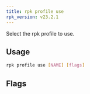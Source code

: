```yaml
---
title: rpk profile use
rpk_version: v23.2.1
---
```


<head>
  <meta name="title" content="rpk profile use| Redpanda Docs" />
  <meta name="description" content="rpk profile use" />
  <link rel="canonical" href="https://docs.redpanda.com/docs/reference/rpk/rpk-profile/rpk-profile-use/" />
</head>

Select the rpk profile to use.

## Usage

```bash
rpk profile use [NAME] [flags]
```

## Flags

<!--
[cols=",,",]
|===
|*Value* |*Type* |*Description*

|-h, --help |- |Help for use.

|--config |string |Redpanda or rpk config file; default search paths are
~/.config/rpk/rpk.yaml, $PWD, and /etc/redpanda/`redpanda.yaml`.

|-X, --config-opt |stringArray |Override rpk configuration settings; '-X
help' for detail or '-X list' for terser detail.

|--profile |string |rpk profile to use.

|-v, --verbose |- |Enable verbose logging.
|===

-->

